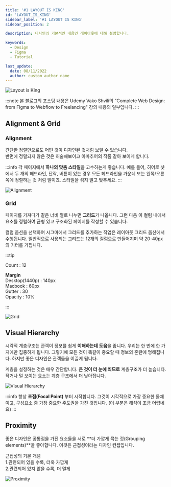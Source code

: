 ```yaml
---
title: '#1 LAYOUT IS KING'
id: 'LAYOUT_IS_KING'
sidebar_label: '#1 LAYOUT IS KING'
sidebar_position: 2

description: 디자인의 기본적인 내용인 레이아웃에 대해 설명합니다.

keywords:
  - Design
  - Figma
  - Tutorial

last_update:
  date: 08/11/2022
  author: custom author name
---
```


![Layout is King](/img/design/01-Layout-is-king/Layout_is_king.png)

:::note
본 블로그의 포스팅 내용은 Udemy Vako Shvili의 "Complete Web Design: from Figma to Webflow to Freelancing" 강의 내용의 일부입니다.
:::

## Alignment & Grid

### Alignment
간단한 정렬만으로도 어떤 것이 디자인된 것처럼 보일 수 있습니다.<br/>
반면에 정렬되지 않은 것은 허술해보이고 아마추어의 작품 같아 보이게 합니다.

:::info
각 페이지에서 **하나의 맞춤 스타일**을 고수하는게 좋습니다.
예를 들어, 히어로 샷에서 두 개의 헤드라인, 단락, 버튼이 있는 경우 모든 헤드라인을 가운데 또는 왼쪽/오른쪽에 정렬하는 것 처럼 말이죠. 
스타일을 섞지 말고 맞추세요.
:::

![Alignment](/img/design/01-Layout-is-king/Alignment.png)

### Grid
페이지를 가져다가 같은 너비 열로 나누면 **그리드**가 나옵니다.
그런 다음 이 컬럼 내에서 요소를 정렬하여 균형 있고 구조화된 페이지를 작성할 수 있습니다.

컬럼 옵션을 선택하여 시그마에서 그리드를 추가하는 작업은 레이아웃 그리드 옵션에서 수행됩니다. 일반적으로 사용되는 그리드는 12개의 컬럼으로 만들어지며 약 20-40px의 거터를 가집니다.


:::tip

Count : 12<br/>

**Margin**<br/>
Desktop(1440p) : 140px<br/>
Macbook : 60px<br/>
Gutter : 30<br/>
Opacity : 10%

:::

![Grid](/img/design/01-Layout-is-king/Grid.png)

## Visual Hierarchy
시각적 계층구조는 관객이 정보를 쉽게 **이해하는데 도움**을 줍니다.
우리는 한 번에 한 가지에만 집중하게 됩니다.
그렇기에 모든 것이 똑같이 중요할 때 정보의 혼란에 멍해집니다. 
하지만 좋은 디자인은 관객들을 이끌게 됩니다.

계층을 설정하는 것은 매우 간단합니다.
**큰 것이 더 눈에 띄므로** 계층구조가 더 높습니다.
작거나 덜 보이는 요소는 계층 구조에서 더 낮아집니다.

![Visual Hierarchy](/img/design/01-Layout-is-king/Visual_Hierarchy.png)

:::info
항상 **초점(Focal Point)** 부터 시작합니다.
그것이 시각적으로 가장 중요한 물체이고, 구성요소 중 가장 중요한 주도권을 가진 것입니다.
(이 부분은 해석이 조금 어렵네요)
:::

## Proximity
좋은 디자인은 공통점을 가진 요소들을 서로 **더 가깝게 묶는 것(Grouping elements)**을 좋아합니다. 이것은 근접성이라는 디자인 컨셉입니다.

근접성의 기본 개념<br/>
1.관련되어 있을 수록, 더욱 가깝게<br/>
2.관련되어 있지 않을 수록, 더 멀게

![Proximity](/img/design/01-Layout-is-king/Proximity.png)
